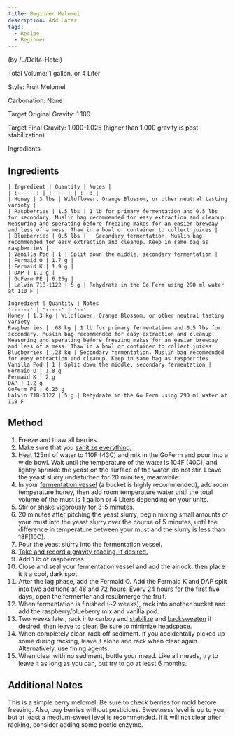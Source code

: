 ```yaml
---
title: Beginner Melomel
description: Add Later
tags:
  - Recipe
  - Beginner
---
```



(by /u/Delta-Hotel)

Total Volume: 1 gallon, or 4 Liter

Style: Fruit Melomel

Carbonation: None

Target Original Gravity: 1.100

Target Final Gravity: 1.000-1.025 (higher than 1.000 gravity is post-stabilization)

Ingredients

## Ingredients

<Tabs>
  <TabItem value='US (Imperial)' label='US (Imperial)' default>

```
| Ingredient | Quantity | Notes |
| :------: | :-----: | :--: |
| Honey | 3 lbs | Wildflower, Orange Blossom, or other neutral tasting variety |
| Raspberries | 1.5 lbs | 1 lb for primary fermentation and 0.5 lbs for secondary. Muslin bag recommended for easy extraction and cleanup. Measuring and sperating before freezing makes for an easier brewday and less of a mess. Thaw in a bowl or container to collect juices |
| Blueberries | 0.5 lbs | 	Secondary fermentation. Muslin bag recommended for easy extraction and cleanup. Keep in same bag as raspberries |
| Vanilla Pod | 1 | Split down the middle, secondary fermentation |
| Fermaid O | 1.7 g |
| Fermaid K | 1.9 g |
| DAP | 1.1 g |
| GoFerm PE | 6.25g |
| Lalvin 71B-1122 | 5 g | Rehydrate in the Go Ferm using 290 ml water at 110 F |
```

</TabItem>
  <TabItem value='metric' label='Metric'>
    
    Ingredient | Quantity | Notes 
    :------: | :-----: | :--: 
    Honey | 1.3 kg | Wildflower, Orange Blossom, or other neutral tasting variety 
    Raspberries | .68 kg | 1 lb for primary fermentation and 0.5 lbs for secondary. Muslin bag recommended for easy extraction and cleanup. Measuring and sperating before freezing makes for an easier brewday and less of a mess. Thaw in a bowl or container to collect juices
    Blueberries | .23 kg | Secondary fermentation. Muslin bag recommended for easy extraction and cleanup. Keep in same bag as raspberries 
    Vanilla Pod | 1 | Split down the middle, secondary fermentation |
    Fermaid O | 1.8 g 
    Fermaid K | 2 g 
    DAP | 1.2 g 
    GoFerm PE | 6.25 g   
    Lalvin 71B-1122 | 5 g | Rehydrate in the Go Ferm using 290 ml water at 110 F

</TabItem>
</Tabs>

## Method

1. Freeze and thaw all berries.
2. Make sure that you [sanitize everything.](/process/sanitation)
3. Heat 125ml of water to 110F (43C) and mix in the GoFerm and pour into a wide bowl. Wait until the temperature of the
   water is 104F (40C), and lightly sprinkle the yeast on the surface of the water, do not stir. Leave the yeast slurry
   undisturbed for 20 minutes, meanwhile:
4. In your [fermentation vessel](/resources/equipment) (a bucket is highly recommended), add room temperature honey,
   then add room temperature water until the total volume of the must is 1 gallon or 4 Liters depending on your units.
5. Stir or shake vigorously for 3-5 minutes.
6. 20 minutes after pitching the yeast slurry, begin mixing small amounts of your must into the yeast slurry over the
   course of 5 minutes, until the difference in temperature between your must and the slurry is less than 18F(10C).
7. Pour the yeast slurry into the fermentation vessel.
8. [Take and record a gravity reading, if desired.](/faq/hydrometer)
9. Add 1 lb of raspberries.
10. Close and seal your fermentation vessel and add the airlock, then place it it a cool, dark spot.
11. After the lag phase, add the Fermaid O. Add the Fermaid K and DAP split into two additions at 48 and 72 hours. Every
    24 hours for the first five days, open the fermenter and resubmerge the fruit.
12. When fermentation is finished (~2 weeks), rack into another bucket and add the raspberry/blueberry mix and vanilla
    pod.
13. Two weeks later, rack into carboy and [stabilize](/process/stabilization) and
    [backsweeten](https://www.reddit.com//process/back_sweeten) if desired, then leave to clear. Be sure to minimize
    headspace.
14. When completely clear, rack off sediment. If you accidentally picked up some during racking, leave it alone and rack
    when clear again. Alternatively, use fining agents.
15. When clear with no sediment, bottle your mead. Like all meads, try to leave it as long as you can, but try to go at
    least 6 months.

## Additional Notes

This is a simple berry melomel. Be sure to check berries for mold before freezing. Also, buy berries without pesticides.
Sweetness level is up to you, but at least a medium-sweet level is recommended. If it will not clear after racking,
consider adding some pectic enzyme.
